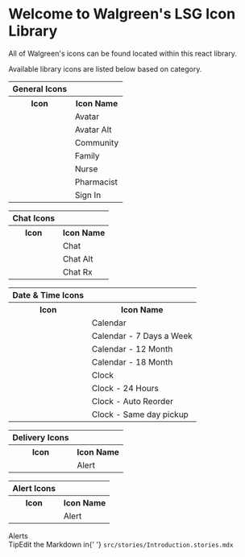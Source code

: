 




<Meta title="Example/Introduction to LSG Icons" />

<style>{`
  .subheading {
    --mediumdark: '#999999';
    font-weight: 900;
    font-size: 13px;
    color: #999;
    letter-spacing: 6px;
    line-height: 24px;
    text-transform: uppercase;
    margin-bottom: 12px;
    margin-top: 40px;
  }

  table{
    width: content-fit;
    height: fit-content;
  }

  svg{
    //fill: #ffffff;
  }

  .link-list {
    display: grid;
    grid-template-columns: 1fr;
    grid-template-rows: 1fr 1fr;
    row-gap: 10px;
  }

  @media (min-width: 620px) {
    .link-list {
      row-gap: 20px;
      column-gap: 20px;
      grid-template-columns: 1fr 1fr;
    }
  }

  @media all and (-ms-high-contrast:none) {
  .link-list {
      display: -ms-grid;
      -ms-grid-columns: 1fr 1fr;
      -ms-grid-rows: 1fr 1fr;
    }
  }

  .link-item {
    display: block;
    padding: 20px 30px 20px 15px;
    border: 1px solid #00000010;
    border-radius: 5px;
    transition: background 150ms ease-out, border 150ms ease-out, transform 150ms ease-out;
    color: #333333;
    display: flex;
    align-items: flex-start;
  }

  .link-item:hover {
    border-color: #1EA7FD50;
    transform: translate3d(0, -3px, 0);
    box-shadow: rgba(0, 0, 0, 0.08) 0 3px 10px 0;
  }

  .link-item:active {
    border-color: #1EA7FD;
    transform: translate3d(0, 0, 0);
  }

  .link-item strong {
    font-weight: 700;
    display: block;
    margin-bottom: 2px;
  }
  
  .link-item img {
    height: 40px;
    width: 40px;
    margin-right: 15px;
    flex: none;
  }

  .link-item span {
    font-size: 14px;
    line-height: 20px;
  }

  .tip {
    display: inline-block;
    border-radius: 1em;
    font-size: 11px;
    line-height: 12px;
    font-weight: 700;
    background: #E7FDD8;
    color: #66BF3C;
    padding: 4px 12px;
    margin-right: 10px;
    vertical-align: top;
  }

  .tip-wrapper {
    font-size: 13px;
    line-height: 20px;
    margin-top: 40px;
    margin-bottom: 40px;
  }

  .tip-wrapper code {
    font-size: 12px;
    display: inline-block;
  }

  
`}</style>

# Welcome to Walgreen's LSG Icon Library

All of Walgreen's icons can be found located within this react library.

Available library icons are listed below based on category.


<div className="link-list">
  <table>
    <tr>
      <th className="subheading">General Icons</th>
      <th></th>
    </tr>
    <tr>
      <th>Icon</th>
      <th>Icon Name</th>
    </tr>
    <tr>
      <td><WagIconAvatar size="sixty-four"/></td>
      <td>Avatar</td>
    </tr>
    <tr>
      <td><WagIconAvatarAlt size="sixty-four"/></td>
      <td>Avatar Alt</td>
    </tr>
    <tr>
      <td><WagIconCommunity size="sixty-four"/></td>
      <td>Community</td>
    </tr>
    <tr>
      <td><WagIconFamily size="sixty-four"/></td>
      <td>Family</td>
    </tr>
    <tr>
      <td><WagIconNurse size="sixty-four"/></td>
      <td>Nurse</td>
    </tr>
    <tr>
      <td><WagIconPharmacist size="sixty-four"/></td>
      <td>Pharmacist</td>
    </tr>
    <tr>
      <td><WagIconSignIn size="sixty-four"/></td>
      <td>Sign In</td>
    </tr>
  </table>

  <table>
    <tr>
      <th className="subheading">Chat Icons</th>
      <th></th>
    </tr>
    <tr>
      <th>Icon</th>
      <th>Icon Name</th>
    </tr>
    <tr>
      <td><WagIconChat size="sixty-four"/></td>
      <td>Chat</td>
    </tr>
    <tr>
      <td><WagIconChatAlt size="sixty-four"/></td>
      <td>Chat Alt</td>
    </tr>
    <tr>
      <td><WagIconChatRx size="sixty-four"/></td>
      <td>Chat Rx</td>
    </tr>
  </table>


  <table>
    <tr>
      <th className="subheading">Date & Time Icons</th>
      <th></th>
    </tr>
    <tr>
      <th>Icon</th>
      <th>Icon Name</th>
    </tr>
    <tr>
      <td><WagIconCalendar size="sixty-four"/></td>
      <td>Calendar</td>
    </tr>
    <tr>
      <td><WagIconCalendar7DaysAWeek size="sixty-four"/></td>
      <td>Calendar - 7 Days a Week</td>
    </tr>
    <tr>
      <td><WagIconCalendar12Month size="sixty-four"/></td>
      <td>Calendar - 12 Month</td>
    </tr>
    <tr>
      <td><WagIconCalendar18Month size="sixty-four"/></td>
      <td>Calendar - 18 Month</td>
    </tr>
    <tr>
      <td><WagIconClock size="sixty-four"/></td>
      <td>Clock</td>
    </tr>
    <tr>
      <td><WagIconClock24Hours size="sixty-four"/></td>
      <td>Clock - 24 Hours</td>
    </tr>
    <tr>
      <td><WagIconClockAutoReorder size="sixty-four"/></td>
      <td>Clock - Auto Reorder</td>
    </tr>
    <tr>
      <td><WagIconClockSameDayPickup size="sixty-four"/></td>
      <td>Clock - Same day pickup</td>
    </tr>
  </table>

  <table>
    <tr>
      <th className="subheading">Delivery Icons</th>
      <th></th>
    </tr>
    <tr>
      <th>Icon</th>
      <th>Icon Name</th>
    </tr>
    <tr>
      <td><WagIconAlert size="sixty-four"/></td>
      <td>Alert</td>
    </tr>
  </table>

  <table>
    <tr>
      <th className="subheading">Alert Icons</th>
      <th></th>
    </tr>
    <tr>
      <th>Icon</th>
      <th>Icon Name</th>
    </tr>
    <tr>
      <td><WagIconAlert size="sixty-four"/></td>
      <td>Alert</td>
    </tr>
  </table>
</div>

<div className="subheading">Alerts</div>

<div className="link-list">
  
</div>



<div className="tip-wrapper">
  <span className="tip">Tip</span>Edit the Markdown in{' '}
  <code>src/stories/Introduction.stories.mdx</code>
</div>
